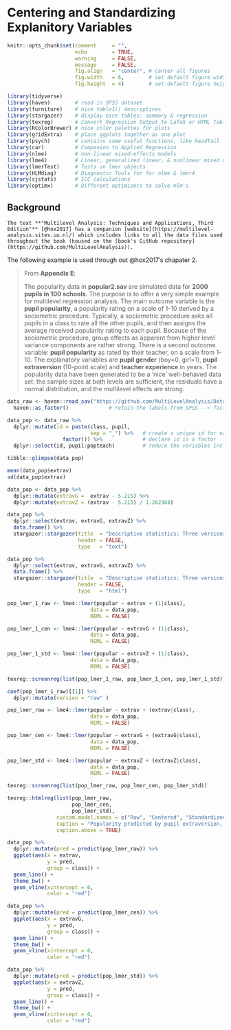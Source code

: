 # Centering and Standardizing Explanitory Variables





```{r, include=FALSE}
knitr::opts_chunk$set(comment     = "",
                      echo        = TRUE, 
                      warning     = FALSE, 
                      message     = FALSE,
                      fig.align   = "center", # center all figures
                      fig.width   = 6,        # set default figure width to 4 inches
                      fig.height  = 4)        # set default figure height to 3 inches
```

```{r, message=FALSE, error=FALSE}
library(tidyverse)
library(haven)        # read in SPSS dataset
library(furniture)    # nice table1() descriptives
library(stargazer)    # display nice tables: summary & regression
library(texreg)       # Convert Regression Output to LaTeX or HTML Tables
library(RColorBrewer) # nice color palettes for plots
library(gridExtra)    # place ggplots together as one plot
library(psych)        # contains some useful functions, like headTail
library(car)          # Companion to Applied Regression
library(nlme)         # non-linear mixed-effects models
library(lme4)         # Linear, generalized linear, & nonlinear mixed models
library(lmerTest)     # Tests on lmer objects
library(HLMdiag)      # Diagnostic Tools for for nlme & lmer4
library(sjstats)      # ICC calculations
library(optimx)       # Different optimizers to solve mlm's
```

## Background

```{block type='rmdlink', echo=TRUE}
The text **"Multilevel Analysis: Techniques and Applications, Third Edition"** [@hox2017] has a companion [website](https://multilevel-analysis.sites.uu.nl/) which includes links to all the data files used throughout the book (housed on the [book's GitHub repository](https://github.com/MultiLevelAnalysis)).  
```


The following example is used through out @hox2017's chapater 2.

> From **Appendix E**:  
>
> The popularity data in **popular2.sav** are simulated data for **2000 pupils in 100 schools**. The purpose is to offer a very simple example for multilevel regression analysis.  The main outcome variable is the **pupil popularity**, a popularity rating on a scale of 1-10 derived by a sociometric procedure. Typically, a sociometric procedure asks all pupils in a class to rate all the other pupils, and then assigns the average received popularity rating to each pupil.  Because of the sociometric procedure, group effects as apparent from higher level variance components are rather strong. There is a second outcome variable: **pupil popularity** as rated by their teacher, on a scale from 1-10.  The explanatory variables are **pupil gender** (boy=0, girl=1), **pupil extraversion** (10-point scale) and **teacher experience** in years.  The popularity data have been generated to be a 'nice' well-behaved data set: the sample sizes at both levels are sufficient, the residuals have a normal distribution, and the multilevel effects are strong.


```{r}
data_raw <- haven::read_sav("https://github.com/MultiLevelAnalysis/Datasets-third-edition-Multilevel-book/raw/master/chapter%202/popularity/SPSS/popular2.sav") %>% 
  haven::as_factor()             # retain the labels from SPSS --> factor

data_pop <- data_raw %>%   
  dplyr::mutate(id = paste(class, pupil,
                           sep = "_") %>%   # create a unique id for each student (char)
                  factor()) %>%             # declare id is a factor
  dplyr::select(id, pupil:popteach)         # reduce the variables included

tibble::glimpse(data_pop)
```


```{r}
mean(data_pop$extrav)
sd(data_pop$extrav)
```



```{r}
data_pop <- data_pop %>% 
  dplyr::mutate(extravG =  extrav - 5.215) %>% 
  dplyr::mutate(extravZ = (extrav - 5.215) / 1.262368)
```


```{r, include = FALSE}
data_pop %>% 
  dplyr::select(extrav, extravG, extravZ) %>% 
  data.frame() %>% 
  stargazer::stargazer(title  = "Descriptive statistics: Three versions of Extraversion",
                       header = FALSE,
                       type   = "text")
```

```{r, results="asis"}
data_pop %>% 
  dplyr::select(extrav, extravG, extravZ) %>% 
  data.frame() %>% 
  stargazer::stargazer(title  = "Descriptive statistics: Three versions of Extraversion",
                       header = FALSE,
                       type   = "html")
```



```{r}
pop_lmer_1_raw <- lme4::lmer(popular ~ extrav + (1|class),
                           data = data_pop,
                           REML = FALSE)

pop_lmer_1_cen <- lme4::lmer(popular ~ extravG + (1|class),
                           data = data_pop,
                           REML = FALSE)

pop_lmer_1_std <- lme4::lmer(popular ~ extravZ + (1|class),
                           data = data_pop,
                           REML = FALSE)
```


```{r, include=FALSE}
texreg::screenreg(list(pop_lmer_1_raw, pop_lmer_1_cen, pop_lmer_1_std))
```




```{r}
coef(pop_lmer_1_raw)[[1]] %>% 
  dplyr::mutate(version = "raw" )
```




```{r}
pop_lmer_raw <- lme4::lmer(popular ~ extrav + (extrav|class),
                           data = data_pop,
                           REML = FALSE)

pop_lmer_cen <- lme4::lmer(popular ~ extravG + (extravG|class),
                           data = data_pop,
                           REML = FALSE)

pop_lmer_std <- lme4::lmer(popular ~ extravZ + (extravZ|class),
                           data = data_pop,
                           REML = FALSE)
```


```{r, include=FALSE}
texreg::screenreg(list(pop_lmer_raw, pop_lmer_cen, pop_lmer_std))
```



```{r, results='asis'}
texreg::htmlreg(list(pop_lmer_raw, 
                     pop_lmer_cen, 
                     pop_lmer_std),
                custom.model.names = c("Raw", "Centered", "Standardized"),
                caption = "Popularity predicted by pupil extraversion, raw and centered predictor",
                caption.above = TRUE)

```



```{r}
data_pop %>% 
  dplyr::mutate(pred = predict(pop_lmer_raw)) %>% 
  ggplot(aes(x = extrav,
             y = pred,
             group = class)) +
  geom_line() +
  theme_bw() +
  geom_vline(xintercept = 0,
             color = "red")
```



```{r}
data_pop %>% 
  dplyr::mutate(pred = predict(pop_lmer_cen)) %>% 
  ggplot(aes(x = extravG,
             y = pred,
             group = class)) +
  geom_line() +
  theme_bw() +
  geom_vline(xintercept = 0,
             color = "red")
```


```{r}
data_pop %>% 
  dplyr::mutate(pred = predict(pop_lmer_std)) %>% 
  ggplot(aes(x = extravZ,
             y = pred,
             group = class)) +
  geom_line() +
  theme_bw() +
  geom_vline(xintercept = 0,
             color = "red")
```


